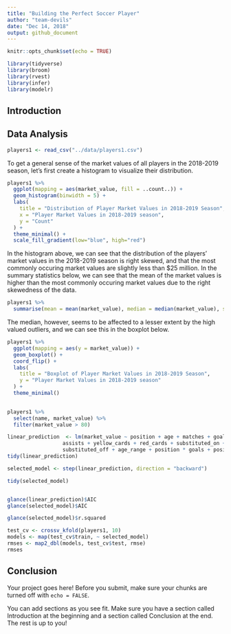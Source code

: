 ```yaml
---
title: "Building the Perfect Soccer Player"
author: "team-devils"
date: "Dec 14, 2018"
output: github_document
---
```


```r
knitr::opts_chunk$set(echo = TRUE)
```

```r
library(tidyverse)
library(broom)
library(rvest)
library(infer)
library(modelr)
```



## Introduction






## Data Analysis

```r
players1 <- read_csv("../data/players1.csv")
```

To get a general sense of the market values of all players in the 2018-2019 season, let's first create a histogram to visualize their distribution. 

```r
players1 %>%
  ggplot(mapping = aes(market_value, fill = ..count..)) +
  geom_histogram(binwidth = 5) +
  labs(
    title = "Distribution of Player Market Values in 2018-2019 Season",
    x = "Player Market Values in 2018-2019 season", 
    y = "Count"
  ) +
  theme_minimal() +
  scale_fill_gradient(low="blue", high="red")
```

In the histogram above, we can see that the distribution of the players' market values in the 2018-2019 season is right skewed, and that the most commonly occuring market values are slightly less than $25 million. In the summary statistics below, we can see that the mean of the market values is higher than the most commonly occuring market values due to the right skewedness of the data. 


```r
players1 %>%
  summarise(mean = mean(market_value), median = median(market_value), sd = sd(market_value), min = min(market_value), max = max(market_value))

```

The median, however, seems to be affected to a lesser extent by the high valued outliers, and we can see this in the boxplot below. 

```r
players1 %>%
  ggplot(mapping = aes(y = market_value)) +
  geom_boxplot() +
  coord_flip() +
  labs(
    title = "Boxplot of Player Market Values in 2018-2019 Season",
    y = "Player Market Values in 2018-2019 season"
  ) +
  theme_minimal() 
  

players1 %>%
  select(name, market_value) %>%
  filter(market_value > 80)

```




```r
linear_prediction  <- lm(market_value ~ position + age + matches + goals + own_goals +
                  assists + yellow_cards + red_cards + substituted_on +
                  substituted_off + age_range + position * goals + position * assists, data =   players1)
tidy(linear_prediction)
```

```r
selected_model <- step(linear_prediction, direction = "backward")
```

```r
tidy(selected_model)


glance(linear_prediction)$AIC
glance(selected_model)$AIC
```

```r
glance(selected_model)$r.squared
```

```r
test_cv <- crossv_kfold(players1, 10)
models <- map(test_cv$train, ~ selected_model)
rmses <- map2_dbl(models, test_cv$test, rmse)
rmses
```


## Conclusion

Your project goes here! Before you submit, make sure your chunks are turned off with `echo = FALSE`. 

You can add sections as you see fit. Make sure you have a section called Introduction at the beginning and a section called Conclusion at the end. The rest is up to you!
